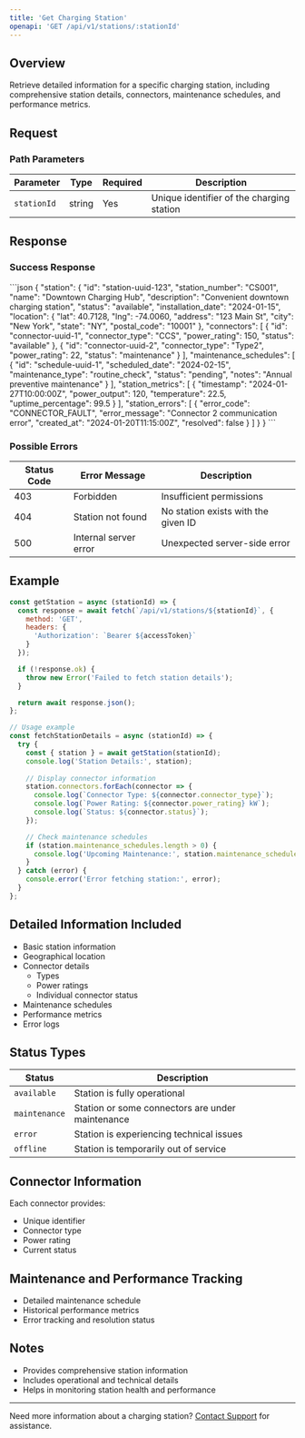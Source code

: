 ```yaml
---
title: 'Get Charging Station'
openapi: 'GET /api/v1/stations/:stationId'
---
```


## Overview

Retrieve detailed information for a specific charging station, including comprehensive station details, connectors, maintenance schedules, and performance metrics.

## Request

### Path Parameters

| Parameter | Type | Required | Description |
|-----------|------|----------|-------------|
| `stationId` | string | Yes | Unique identifier of the charging station |

## Response

### Success Response

<ResponseExample>
```json
{
  "station": {
    "id": "station-uuid-123",
    "station_number": "CS001",
    "name": "Downtown Charging Hub",
    "description": "Convenient downtown charging station",
    "status": "available",
    "installation_date": "2024-01-15",
    "location": {
      "lat": 40.7128,
      "lng": -74.0060,
      "address": "123 Main St",
      "city": "New York",
      "state": "NY",
      "postal_code": "10001"
    },
    "connectors": [
      {
        "id": "connector-uuid-1",
        "connector_type": "CCS",
        "power_rating": 150,
        "status": "available"
      },
      {
        "id": "connector-uuid-2",
        "connector_type": "Type2",
        "power_rating": 22,
        "status": "maintenance"
      }
    ],
    "maintenance_schedules": [
      {
        "id": "schedule-uuid-1",
        "scheduled_date": "2024-02-15",
        "maintenance_type": "routine_check",
        "status": "pending",
        "notes": "Annual preventive maintenance"
      }
    ],
    "station_metrics": [
      {
        "timestamp": "2024-01-27T10:00:00Z",
        "power_output": 120,
        "temperature": 22.5,
        "uptime_percentage": 99.5
      }
    ],
    "station_errors": [
      {
        "error_code": "CONNECTOR_FAULT",
        "error_message": "Connector 2 communication error",
        "created_at": "2024-01-20T11:15:00Z",
        "resolved": false
      }
    ]
  }
}
```
</ResponseExample>

### Possible Errors

| Status Code | Error Message | Description |
|------------|--------------|-------------|
| 403 | Forbidden | Insufficient permissions |
| 404 | Station not found | No station exists with the given ID |
| 500 | Internal server error | Unexpected server-side error |

## Example

```javascript
const getStation = async (stationId) => {
  const response = await fetch(`/api/v1/stations/${stationId}`, {
    method: 'GET',
    headers: {
      'Authorization': `Bearer ${accessToken}`
    }
  });

  if (!response.ok) {
    throw new Error('Failed to fetch station details');
  }

  return await response.json();
};

// Usage example
const fetchStationDetails = async (stationId) => {
  try {
    const { station } = await getStation(stationId);
    console.log('Station Details:', station);
    
    // Display connector information
    station.connectors.forEach(connector => {
      console.log(`Connector Type: ${connector.connector_type}`);
      console.log(`Power Rating: ${connector.power_rating} kW`);
      console.log(`Status: ${connector.status}`);
    });

    // Check maintenance schedules
    if (station.maintenance_schedules.length > 0) {
      console.log('Upcoming Maintenance:', station.maintenance_schedules[0]);
    }
  } catch (error) {
    console.error('Error fetching station:', error);
  }
};
```

## Detailed Information Included

- Basic station information
- Geographical location
- Connector details
  - Types
  - Power ratings
  - Individual connector status
- Maintenance schedules
- Performance metrics
- Error logs

## Status Types

| Status | Description |
|--------|-------------|
| `available` | Station is fully operational |
| `maintenance` | Station or some connectors are under maintenance |
| `error` | Station is experiencing technical issues |
| `offline` | Station is temporarily out of service |

## Connector Information

Each connector provides:
- Unique identifier
- Connector type
- Power rating
- Current status

## Maintenance and Performance Tracking

- Detailed maintenance schedule
- Historical performance metrics
- Error tracking and resolution status

## Notes

- Provides comprehensive station information
- Includes operational and technical details
- Helps in monitoring station health and performance

---

Need more information about a charging station? [Contact Support](/support) for assistance.